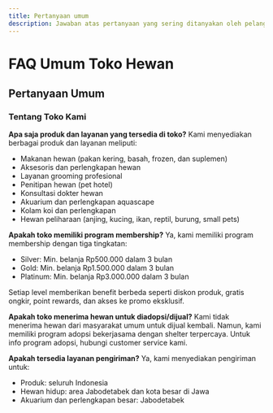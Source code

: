 ```yaml
---
title: Pertanyaan umum
description: Jawaban atas pertanyaan yang sering ditanyakan oleh pelanggan tentang produk, layanan, dan kebijakan toko
---
```



# FAQ Umum Toko Hewan

## Pertanyaan Umum

### Tentang Toko Kami

**Apa saja produk dan layanan yang tersedia di toko?**
Kami menyediakan berbagai produk dan layanan meliputi:
- Makanan hewan (pakan kering, basah, frozen, dan suplemen)
- Aksesoris dan perlengkapan hewan
- Layanan grooming profesional
- Penitipan hewan (pet hotel)
- Konsultasi dokter hewan
- Akuarium dan perlengkapan aquascape
- Kolam koi dan perlengkapan
- Hewan peliharaan (anjing, kucing, ikan, reptil, burung, small pets)

**Apakah toko memiliki program membership?**
Ya, kami memiliki program membership dengan tiga tingkatan:
- Silver: Min. belanja Rp500.000 dalam 3 bulan
- Gold: Min. belanja Rp1.500.000 dalam 3 bulan
- Platinum: Min. belanja Rp3.000.000 dalam 3 bulan

Setiap level memberikan benefit berbeda seperti diskon produk, gratis ongkir, point rewards, dan akses ke promo eksklusif.

**Apakah toko menerima hewan untuk diadopsi/dijual?**
Kami tidak menerima hewan dari masyarakat umum untuk dijual kembali. Namun, kami memiliki program adopsi bekerjasama dengan shelter terpercaya. Untuk info program adopsi, hubungi customer service kami.

**Apakah tersedia layanan pengiriman?**
Ya, kami menyediakan pengiriman untuk:
- Produk: seluruh Indonesia
- Hewan hidup: area Jabodetabek dan kota besar di Jawa
- Akuarium dan perlengkapan besar: Jabodetabek


